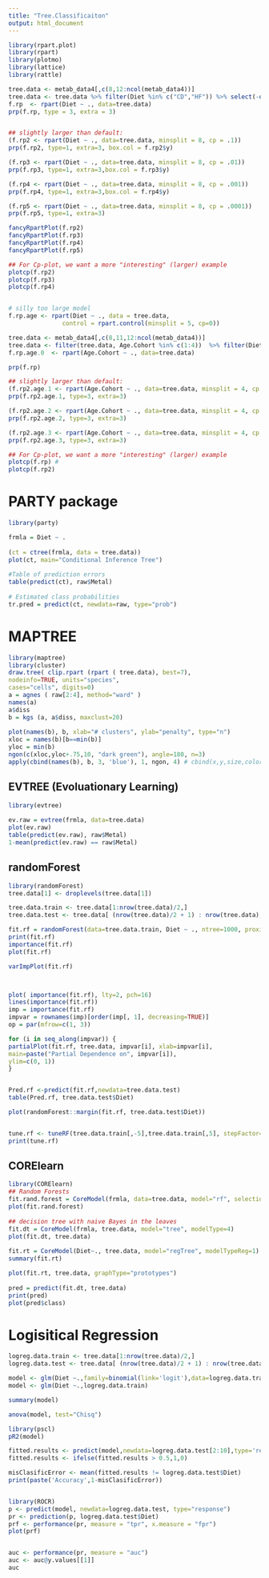 ```yaml
---
title: "Tree.Classificaiton"
output: html_document
---
```


```r
library(rpart.plot)
library(rpart)
library(plotmo)
library(lattice)
library(rattle)
```

```r
tree.data <- metab_data4[,c(8,12:ncol(metab_data4))]
tree.data <- tree.data %>% filter(Diet %in% c("CD","HF")) %>% select(-one_of("Allyl.isothiocyanate"))
f.rp  <- rpart(Diet ~ ., data=tree.data)
prp(f.rp, type = 3, extra = 3)


## slightly larger than default:
(f.rp2 <- rpart(Diet ~ ., data=tree.data, minsplit = 8, cp = .1))
prp(f.rp2, type=1, extra=3, box.col = f.rp2$y)

(f.rp3 <- rpart(Diet ~ ., data=tree.data, minsplit = 8, cp = .01))
prp(f.rp3, type=1, extra=3,box.col = f.rp3$y)

(f.rp4 <- rpart(Diet ~ ., data=tree.data, minsplit = 8, cp = .001))
prp(f.rp4, type=1, extra=3,box.col = f.rp4$y)

(f.rp5 <- rpart(Diet ~ ., data=tree.data, minsplit = 8, cp = .0001))
prp(f.rp5, type=1, extra=3)

fancyRpartPlot(f.rp2)
fancyRpartPlot(f.rp3)
fancyRpartPlot(f.rp4)
fancyRpartPlot(f.rp5)

## For Cp-plot, we want a more "interesting" (larger) example
plotcp(f.rp2) 
plotcp(f.rp3) 
plotcp(f.rp4)


# silly too large model
f.rp.age <- rpart(Diet ~ ., data = tree.data,
               control = rpart.control(minsplit = 5, cp=0))

tree.data <- metab_data4[,c(8,11,12:ncol(metab_data4))]
tree.data <- filter(tree.data, Age.Cohort %in% c(1:4))  %>% filter(Diet == "CD")
f.rp.age.0  <- rpart(Age.Cohort ~ ., data=tree.data)

prp(f.rp)

## slightly larger than default:
(f.rp2.age.1 <- rpart(Age.Cohort ~ ., data=tree.data, minsplit = 4, cp = .1))
prp(f.rp2.age.1, type=3, extra=3)

(f.rp2.age.2 <- rpart(Age.Cohort ~ ., data=tree.data, minsplit = 4, cp = .01))
prp(f.rp2.age.2, type=3, extra=3)

(f.rp2.age.3 <- rpart(Age.Cohort ~ ., data=tree.data, minsplit = 4, cp = .001))
prp(f.rp2.age.3, type=3, extra=3)

## For Cp-plot, we want a more "interesting" (larger) example
plotcp(f.rp) #
plotcp(f.rp2) 
```

# PARTY package
```r
library(party)

frmla = Diet ~ .
 
(ct = ctree(frmla, data = tree.data))
plot(ct, main="Conditional Inference Tree")
 
#Table of prediction errors
table(predict(ct), raw$Metal)
 
# Estimated class probabilities
tr.pred = predict(ct, newdata=raw, type="prob")
```

# MAPTREE
```r
library(maptree)
library(cluster)
draw.tree( clip.rpart (rpart ( tree.data), best=7),
nodeinfo=TRUE, units="species",
cases="cells", digits=0)
a = agnes ( raw[2:4], method="ward" )
names(a)
a$diss
b = kgs (a, a$diss, maxclust=20)
 
plot(names(b), b, xlab="# clusters", ylab="penalty", type="n")
xloc = names(b)[b==min(b)]
yloc = min(b)
ngon(c(xloc,yloc+.75,10, "dark green"), angle=180, n=3)
apply(cbind(names(b), b, 3, 'blue'), 1, ngon, 4) # cbind(x,y,size,color)
```


## EVTREE (Evoluationary Learning)
```r
library(evtree)
 
ev.raw = evtree(frmla, data=tree.data)
plot(ev.raw)
table(predict(ev.raw), raw$Metal)
1-mean(predict(ev.raw) == raw$Metal)
```


## randomForest
```r
library(randomForest)
tree.data[1] <- droplevels(tree.data[1])

tree.data.train <- tree.data[1:nrow(tree.data)/2,]
tree.data.test <- tree.data[ (nrow(tree.data)/2 + 1) : nrow(tree.data),]

fit.rf = randomForest(data=tree.data.train, Diet ~ ., ntree=1000, proximity=TRUE)
print(fit.rf)
importance(fit.rf)
plot(fit.rf)

varImpPlot(fit.rf)



plot( importance(fit.rf), lty=2, pch=16)
lines(importance(fit.rf))
imp = importance(fit.rf)
impvar = rownames(imp)[order(imp[, 1], decreasing=TRUE)]
op = par(mfrow=c(1, 3))

for (i in seq_along(impvar)) {
partialPlot(fit.rf, tree.data, impvar[i], xlab=impvar[i],
main=paste("Partial Dependence on", impvar[i]),
ylim=c(0, 1))
}


Pred.rf <-predict(fit.rf,newdata=tree.data.test)
table(Pred.rf, tree.data.test$Diet)

plot(randomForest::margin(fit.rf, tree.data.test$Diet))


tune.rf <- tuneRF(tree.data.train[,-5],tree.data.train[,5], stepFactor=0.5)
print(tune.rf)


```


## CORElearn
```r
library(CORElearn)
## Random Forests
fit.rand.forest = CoreModel(frmla, data=tree.data, model="rf", selectionEstimator="MDL", minNodeWeightRF=5, rfNoTrees=100)
plot(fit.rand.forest)
 
## decision tree with naive Bayes in the leaves
fit.dt = CoreModel(frmla, tree.data, model="tree", modelType=4)
plot(fit.dt, tree.data)
 
fit.rt = CoreModel(Diet~., tree.data, model="regTree", modelTypeReg=1)
summary(fit.rt)

plot(fit.rt, tree.data, graphType="prototypes")
 
pred = predict(fit.dt, tree.data)
print(pred)
plot(pred$class)
```




# Logisitical Regression
```r

logreg.data.train <- tree.data[1:nrow(tree.data)/2,]
logreg.data.test <- tree.data[ (nrow(tree.data)/2 + 1) : nrow(tree.data),]

model <- glm(Diet ~.,family=binomial(link='logit'),data=logreg.data.train[1:10])
model <- glm(Diet ~.,logreg.data.train)

summary(model)

anova(model, test="Chisq")

library(pscl)
pR2(model)

fitted.results <- predict(model,newdata=logreg.data.test[2:10],type='response')
fitted.results <- ifelse(fitted.results > 0.5,1,0)

misClasificError <- mean(fitted.results != logreg.data.test$Diet)
print(paste('Accuracy',1-misClasificError))


library(ROCR)
p <- predict(model, newdata=logreg.data.test, type="response")
pr <- prediction(p, logreg.data.test$Diet)
prf <- performance(pr, measure = "tpr", x.measure = "fpr")
plot(prf)


auc <- performance(pr, measure = "auc")
auc <- auc@y.values[[1]]
auc
```

